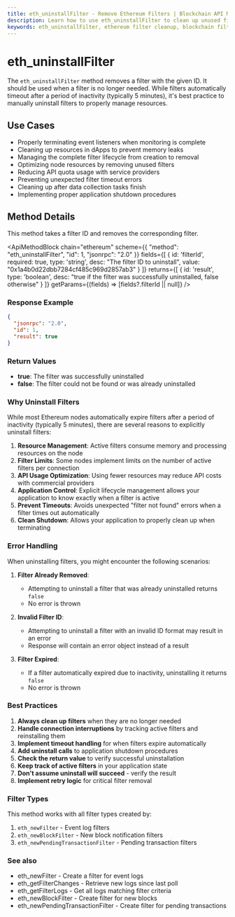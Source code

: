 ```yaml
---
title: eth_uninstallFilter - Remove Ethereum Filters | Blockchain API Methods
description: Learn how to use eth_uninstallFilter to clean up unused filters in Ethereum - avoid resource leaks and optimize node performance by properly removing filters that are no longer needed.
keywords: eth_uninstallFilter, ethereum filter cleanup, blockchain filter removal, RPC filter management, ethereum resource optimization, remove event filter, clean up blockchain listeners, filter deletion, event filter management, node resource management, ethereum memory optimization, blockchain polling, filter timeout, ethereum api filter, ethereum event handling
---
```


# eth_uninstallFilter

The `eth_uninstallFilter` method removes a filter with the given ID. It should be used when a filter is no longer needed. While filters automatically timeout after a period of inactivity (typically 5 minutes), it's best practice to manually uninstall filters to properly manage resources.

## Use Cases

- Properly terminating event listeners when monitoring is complete
- Cleaning up resources in dApps to prevent memory leaks
- Managing the complete filter lifecycle from creation to removal
- Optimizing node resources by removing unused filters
- Reducing API quota usage with service providers
- Preventing unexpected filter timeout errors
- Cleaning up after data collection tasks finish
- Implementing proper application shutdown procedures

## Method Details

This method takes a filter ID and removes the corresponding filter.

<ApiMethodBlock
  chain="ethereum"
  scheme={{
    "method": "eth_uninstallFilter",
    "id": 1,
    "jsonrpc": "2.0"
  }}
  fields={[
    {
      id: 'filterId',
      required: true,
      type: 'string',
      desc: "The filter ID to uninstall",
      value: "0x1a4b0d22dbb7284cf485c969d2857ab3"
    }
  ]}
  returns={[
    {
      id: 'result',
      type: 'boolean',
      desc: "true if the filter was successfully uninstalled, false otherwise"
    }
  ]}
  getParams={(fields) => [fields?.filterId || null]}
/>

### Response Example

```json
{
  "jsonrpc": "2.0",
  "id": 1,
  "result": true
}
```

### Return Values

- **true**: The filter was successfully uninstalled
- **false**: The filter could not be found or was already uninstalled

### Why Uninstall Filters

While most Ethereum nodes automatically expire filters after a period of inactivity (typically 5 minutes), there are several reasons to explicitly uninstall filters:

1. **Resource Management**: Active filters consume memory and processing resources on the node
2. **Filter Limits**: Some nodes implement limits on the number of active filters per connection
3. **API Usage Optimization**: Using fewer resources may reduce API costs with commercial providers
4. **Application Control**: Explicit lifecycle management allows your application to know exactly when a filter is active
5. **Prevent Timeouts**: Avoids unexpected "filter not found" errors when a filter times out automatically
6. **Clean Shutdown**: Allows your application to properly clean up when terminating

### Error Handling

When uninstalling filters, you might encounter the following scenarios:

1. **Filter Already Removed**:
   - Attempting to uninstall a filter that was already uninstalled returns `false`
   - No error is thrown

2. **Invalid Filter ID**:
   - Attempting to uninstall a filter with an invalid ID format may result in an error
   - Response will contain an error object instead of a result

3. **Filter Expired**:
   - If a filter automatically expired due to inactivity, uninstalling it returns `false`
   - No error is thrown

### Best Practices

1. **Always clean up filters** when they are no longer needed
2. **Handle connection interruptions** by tracking active filters and reinstalling them
3. **Implement timeout handling** for when filters expire automatically
4. **Add uninstall calls** to application shutdown procedures
5. **Check the return value** to verify successful uninstallation
6. **Keep track of active filters** in your application state
7. **Don't assume uninstall will succeed** - verify the result
8. **Implement retry logic** for critical filter removal

### Filter Types

This method works with all filter types created by:

1. `eth_newFilter` - Event log filters
2. `eth_newBlockFilter` - New block notification filters
3. `eth_newPendingTransactionFilter` - Pending transaction filters

### See also

- <Link to="/docs/ethereum/core-methods/eth_newFilter" title="Create filters to monitor smart contract events">eth_newFilter</Link> - Create a filter for event logs
- <Link to="/docs/ethereum/core-methods/eth_getFilterChanges" title="Poll for new events matching your filter criteria">eth_getFilterChanges</Link> - Retrieve new logs since last poll
- <Link to="/docs/ethereum/core-methods/eth_getFilterLogs" title="Get all historical logs for your filter">eth_getFilterLogs</Link> - Get all logs matching filter criteria
- <Link to="/docs/ethereum/core-methods/eth_newBlockFilter" title="Monitor for new blocks in the blockchain">eth_newBlockFilter</Link> - Create filter for new blocks
- <Link to="/docs/ethereum/core-methods/eth_newPendingTransactionFilter" title="Track new pending transactions in the mempool">eth_newPendingTransactionFilter</Link> - Create filter for pending transactions
